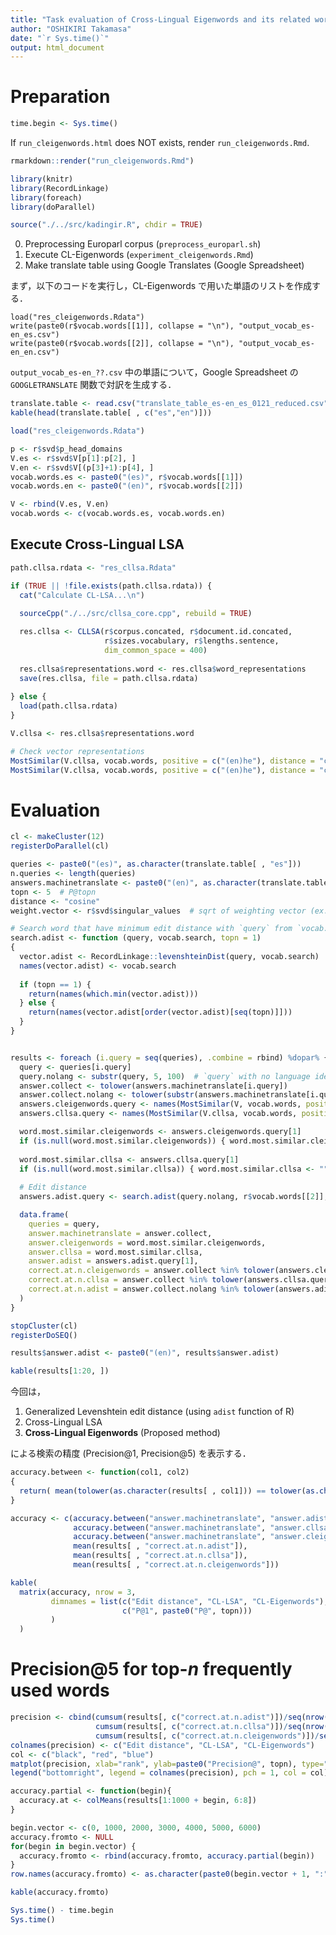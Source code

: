 ```yaml
---
title: "Task evaluation of Cross-Lingual Eigenwords and its related works"
author: "OSHIKIRI Takamasa"
date: "`r Sys.time()`"
output: html_document
---
```


# Preparation
```r
time.begin <- Sys.time()
```

If `run_cleigenwords.html` does NOT exists, render `run_cleigenwords.Rmd`.

```r
rmarkdown::render("run_cleigenwords.Rmd")
```

```r
library(knitr)
library(RecordLinkage)
library(foreach)
library(doParallel)

source("./../src/kadingir.R", chdir = TRUE)
```

0. Preprocessing Europarl corpus (`preprocess_europarl.sh`)
1. Execute CL-Eigenwords (`experiment_cleigenwords.Rmd`)
2. Make translate table using Google Translates (Google Spreadsheet)

まず，以下のコードを実行し，CL-Eigenwords で用いた単語のリストを作成する．

```
load("res_cleigenwords.Rdata")
write(paste0(r$vocab.words[[1]], collapse = "\n"), "output_vocab_es-en_es.csv")
write(paste0(r$vocab.words[[2]], collapse = "\n"), "output_vocab_es-en_en.csv")
```

`output_vocab_es-en_??.csv` 中の単語について，Google Spreadsheet の `GOOGLETRANSLATE` 関数で対訳を生成する．

```r
translate.table <- read.csv("translate_table_es-en_es_0121_reduced.csv", sep = ",", as.is = TRUE)
kable(head(translate.table[ , c("es","en")]))
```

```r
load("res_cleigenwords.Rdata")

p <- r$svd$p_head_domains
V.es <- r$svd$V[p[1]:p[2], ]
V.en <- r$svd$V[(p[3]+1):p[4], ]
vocab.words.es <- paste0("(es)", r$vocab.words[[1]])
vocab.words.en <- paste0("(en)", r$vocab.words[[2]])

V <- rbind(V.es, V.en)
vocab.words <- c(vocab.words.es, vocab.words.en)
```

## Execute Cross-Lingual LSA
```r
path.cllsa.rdata <- "res_cllsa.Rdata"

if (TRUE || !file.exists(path.cllsa.rdata)) {
  cat("Calculate CL-LSA...\n")

  sourceCpp("./../src/cllsa_core.cpp", rebuild = TRUE)
  
  res.cllsa <- CLLSA(r$corpus.concated, r$document.id.concated,
                     r$sizes.vocabulary, r$lengths.sentence,
                     dim_common_space = 400)
  
  res.cllsa$representations.word <- res.cllsa$word_representations
  save(res.cllsa, file = path.cllsa.rdata)
  
} else {
  load(path.cllsa.rdata)
}

V.cllsa <- res.cllsa$representations.word

# Check vector representations
MostSimilar(V.cllsa, vocab.words, positive = c("(en)he"), distance = "cosine", language.search = "en")
MostSimilar(V.cllsa, vocab.words, positive = c("(en)he"), distance = "cosine", language.search = "es")
```

# Evaluation
```r
cl <- makeCluster(12)
registerDoParallel(cl)

queries <- paste0("(es)", as.character(translate.table[ , "es"]))
n.queries <- length(queries)
answers.machinetranslate <- paste0("(en)", as.character(translate.table[ , "en"]))
topn <- 5  # P@topn
distance <- "cosine"
weight.vector <- r$svd$singular_values  # sqrt of weighting vector (ex. d(x, y):= t(x) %*% diag(weight.vector**2) %*% y)

# Search word that have minimum edit distance with `query` from `vocab.search`
search.adist <- function (query, vocab.search, topn = 1)
{
  vector.adist <- RecordLinkage::levenshteinDist(query, vocab.search)
  names(vector.adist) <- vocab.search
  
  if (topn == 1) {
    return(names(which.min(vector.adist)))
  } else {
    return(names(vector.adist[order(vector.adist)[seq(topn)]]))
  }
}


results <- foreach (i.query = seq(queries), .combine = rbind) %dopar% {
  query <- queries[i.query]
  query.nolang <- substr(query, 5, 100)  # `query` with no language identifier
  answer.collect <- tolower(answers.machinetranslate[i.query])
  answer.collect.nolang <- tolower(substr(answers.machinetranslate[i.query], 5, 100))
  answers.cleigenwords.query <- names(MostSimilar(V, vocab.words, positive=c(query), distance = distance, language.search = "en", topn = topn, weight.vector = weight.vector))
  answers.cllsa.query <- names(MostSimilar(V.cllsa, vocab.words, positive = c(query), distance = distance, language.search = "en", topn = topn))

  word.most.similar.cleigenwords <- answers.cleigenwords.query[1]
  if (is.null(word.most.similar.cleigenwords)) { word.most.similar.cleigenwords <- "" }
  
  word.most.similar.cllsa <- answers.cllsa.query[1]
  if (is.null(word.most.similar.cllsa)) { word.most.similar.cllsa <- "" }
  
  # Edit distance
  answers.adist.query <- search.adist(query.nolang, r$vocab.words[[2]], topn = 5)

  data.frame(
    queries = query,
    answer.machinetranslate = answer.collect,
    answer.cleigenwords = word.most.similar.cleigenwords,
    answer.cllsa = word.most.similar.cllsa,
    answer.adist = answers.adist.query[1],
    correct.at.n.cleigenwords = answer.collect %in% tolower(answers.cleigenwords.query),
    correct.at.n.cllsa = answer.collect %in% tolower(answers.cllsa.query),
    correct.at.n.adist = answer.collect.nolang %in% tolower(answers.adist.query)
  )
}

stopCluster(cl)
registerDoSEQ()

results$answer.adist <- paste0("(en)", results$answer.adist)
```

```r
kable(results[1:20, ])
```

今回は，

1. Generalized Levenshtein edit distance (using `adist` function of R)
2. Cross-Lingual LSA
3. **Cross-Lingual Eigenwords** (Proposed method)

による検索の精度 (Precision\@1, Precision\@5) を表示する．

```r
accuracy.between <- function(col1, col2)
{
  return( mean(tolower(as.character(results[ , col1])) == tolower(as.character(results[ , col2]))) )
}

accuracy <- c(accuracy.between("answer.machinetranslate", "answer.adist"),
              accuracy.between("answer.machinetranslate", "answer.cllsa"),
              accuracy.between("answer.machinetranslate", "answer.cleigenwords"),
              mean(results[ , "correct.at.n.adist"]),
              mean(results[ , "correct.at.n.cllsa"]),
              mean(results[ , "correct.at.n.cleigenwords"]))
```

```r
kable(
  matrix(accuracy, nrow = 3,
         dimnames = list(c("Edit distance", "CL-LSA", "CL-Eigenwords"),
                         c("P@1", paste0("P@", topn)))
         )
  )
```

# Precision\@5 for top-$n$ frequently used words
```r
precision <- cbind(cumsum(results[, c("correct.at.n.adist")])/seq(nrow(results)),
                   cumsum(results[, c("correct.at.n.cllsa")])/seq(nrow(results)),
                   cumsum(results[, c("correct.at.n.cleigenwords")])/seq(nrow(results)))
colnames(precision) <- c("Edit distance", "CL-LSA", "CL-Eigenwords")
col <- c("black", "red", "blue")
matplot(precision, xlab="rank", ylab=paste0("Precision@", topn), type="l", lwd = 4, lty = 1, col = col)
legend("bottomright", legend = colnames(precision), pch = 1, col = col)
```

```r
accuracy.partial <- function(begin){
  accuracy.at <- colMeans(results[1:1000 + begin, 6:8])
}

begin.vector <- c(0, 1000, 2000, 3000, 4000, 5000, 6000)
accuracy.fromto <- NULL
for(begin in begin.vector) {
  accuracy.fromto <- rbind(accuracy.fromto, accuracy.partial(begin))
}
row.names(accuracy.fromto) <- as.character(paste0(begin.vector + 1, ":", begin.vector + 1000))

kable(accuracy.fromto)
```

```r
Sys.time() - time.begin
Sys.time()
```